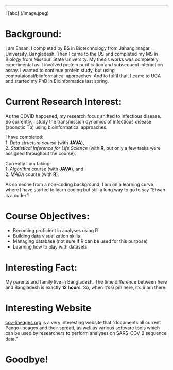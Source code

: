 ---
! [abc] (/image.jpeg)   

# **Background:** 

I am Ehsan. I completed by BS in Biotechnology from Jahangirnagar University, Bangladesh. Then I came to the US and completed my MS in Biology from Missouri State University. My thesis works was completely experimental as it involved protein purification and subsequent interaction assay. I wanted to continue protein study, but using computaional/biinformatical approaches. And to fulfil that, I came to UGA and started my PhD in Bioinformatics last spring.

# **Current Research Interest:**

As the COVID happened, my research focus shifted to infectious disease. So currently, I study the transmission dynamics of infectious disease (zoonotic Tb) using bioinformatical approaches.

I have completed:   
1. _Data structure course_ (with **JAVA**),   
2. _Statistical Inference for Life Science_ (with **R**, but only a few tasks were assigned throughout the course).   

Currently I am taking:    
1. _Algorithm_ course (with **JAVA**), and  
2. _MADA_ course (with **R**).   

As someone from a non-coding background, I am on a learning curve where I have started to learn coding but still a long way to go to say "Ehsan is a coder"!

# **Course Objectives:**

* Becoming proficient in analyses using R   
* Building data visualization skills    
* Managing database (not sure if R can be used for this purpose)    
* Learning how to play with datasets   

# **Interesting Fact:**  
  
My parents and family live in Bangladesh. The time difference between here and Bangladesh is exactly **12 hours**. So, when it's 6 pm here, it's 6 am there.  

# **Interesting Website**
[cov-lineages.org](https://cov-lineages.org/index.html) is a very interesting website that "documents all current Pango lineages and their spread, as well as various software tools which can be used by researchers to perform analyses on SARS-COV-2 sequence data." 

# **Goodbye**! 
 

